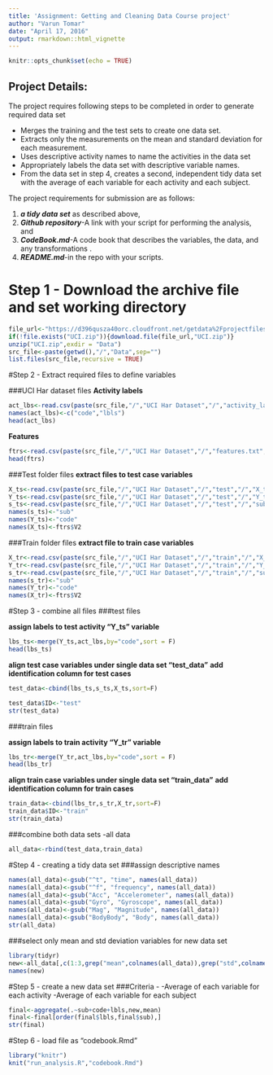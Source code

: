 ```yaml
---
title: 'Assignment: Getting and Cleaning Data Course project'
author: "Varun Tomar"
date: "April 17, 2016"
output: rmarkdown::html_vignette
---
```


```r
knitr::opts_chunk$set(echo = TRUE)
```

## Project Details:

The project requires following steps to be completed in order to generate required data set

- Merges the training and the test sets to create one data set.
- Extracts only the measurements on the mean and standard deviation for each measurement.
- Uses descriptive activity names to name the activities in the data set
- Appropriately labels the data set with descriptive variable names.
- From the data set in step 4, creates a second, independent tidy data set with the average of each variable for each activity and each subject.    
    
The project requirements for submission are as follows:

1. ***a tidy data set*** as described above, 
2. ***Github repository***-A link with your script for performing the analysis, and 
3. ***CodeBook.md***-A code book that describes the variables, the data, and any transformations . 
4. ***README.md***-in the repo with your scripts.

# Step 1 - Download the archive file and set working directory



```r
file_url<-"https://d396qusza40orc.cloudfront.net/getdata%2Fprojectfiles%2FUCI%20HAR%20Dataset.zip"
if(!file.exists("UCI.zip")){download.file(file_url,"UCI.zip")}
unzip("UCI.zip",exdir = "Data")
src_file<-paste(getwd(),"/","Data",sep="")
list.files(src_file,recursive = TRUE)
```

#Step 2 - Extract required files to define variables

###UCI Har dataset files
**Activity labels**

```r
act_lbs<-read.csv(paste(src_file,"/","UCI Har Dataset","/","activity_labels.txt",sep=""),header=FALSE,sep="",skipNul = TRUE)
names(act_lbs)<-c("code","lbls")
head(act_lbs)
```



**Features**

```r
ftrs<-read.csv(paste(src_file,"/","UCI Har Dataset","/","features.txt",sep=""),header=FALSE,sep="",skipNul = TRUE)
head(ftrs)
```

###Test folder files
**extract files to test case variables**
```r
X_ts<-read.csv(paste(src_file,"/","UCI Har Dataset","/","test","/","X_test.txt",sep=""),header=FALSE,sep="",skipNul = TRUE)
Y_ts<-read.csv(paste(src_file,"/","UCI Har Dataset","/","test","/","Y_test.txt",sep=""),header=FALSE,sep="",skipNul = TRUE)
s_ts<-read.csv(paste(src_file,"/","UCI Har Dataset","/","test","/","subject_test.txt",sep=""),header=FALSE,sep="",skipNul = TRUE)
names(s_ts)<-"sub"
names(Y_ts)<-"code"
names(X_ts)<-ftrs$V2
```

###Train folder files
**extract file to train case variables**

```r
X_tr<-read.csv(paste(src_file,"/","UCI Har Dataset","/","train","/","X_train.txt",sep=""),header=FALSE,sep="",skipNul = TRUE)
Y_tr<-read.csv(paste(src_file,"/","UCI Har Dataset","/","train","/","Y_train.txt",sep=""),header=FALSE,sep="",skipNul = TRUE)
s_tr<-read.csv(paste(src_file,"/","UCI Har Dataset","/","train","/","subject_train.txt",sep=""),header=FALSE,sep="",skipNul = TRUE)
names(s_tr)<-"sub"
names(Y_tr)<-"code"
names(X_tr)<-ftrs$V2
```

#Step 3 - combine all files
###test files

**assign labels to test activity "Y_ts" variable**
```r
lbs_ts<-merge(Y_ts,act_lbs,by="code",sort = F)
head(lbs_ts)

```
**align test case variables under single data set "test_data"**
**add identification column for test cases**
```r
test_data<-cbind(lbs_ts,s_ts,X_ts,sort=F)

test_data$ID<-"test"
str(test_data)
```


###train files

**assign labels to train activity "Y_tr" variable**
```r
lbs_tr<-merge(Y_tr,act_lbs,by="code",sort = F)
head(lbs_tr)
```
**align train case variables under single data set "train_data"**
**add identification column for train cases**

```r
train_data<-cbind(lbs_tr,s_tr,X_tr,sort=F)
train_data$ID<-"train"
str(train_data)
```


###combine both data sets -all data

```r
all_data<-rbind(test_data,train_data)
```



#Step 4 - creating a tidy data set
###assign descriptive names

```r
names(all_data)<-gsub("^t", "time", names(all_data))
names(all_data)<-gsub("^f", "frequency", names(all_data))
names(all_data)<-gsub("Acc", "Accelerometer", names(all_data))
names(all_data)<-gsub("Gyro", "Gyroscope", names(all_data))
names(all_data)<-gsub("Mag", "Magnitude", names(all_data))
names(all_data)<-gsub("BodyBody", "Body", names(all_data))
str(all_data)
```

###select only mean and std deviation variables for new data set

```r
library(tidyr)
new<-all_data[,c(1:3,grep("mean",colnames(all_data)),grep("std",colnames(all_data)))]
names(new)
```


#Step 5 - create a new data set 
###Criteria  - 
-Average of each variable for each activity 
-Average of each variable for each subject
```r
final<-aggregate(.~sub+code+lbls,new,mean)
final<-final[order(final$lbls,final$sub),]
str(final)
```



#Step 6 - load file as "codebook.Rmd"
```r
library("knitr")
knit("run_analysis.R","codebook.Rmd")
```

